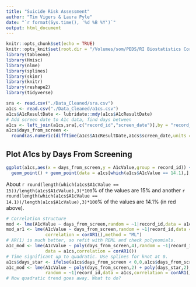 ```yaml
---
title: "Suicide Risk Assessment"
author: "Tim Vigers & Laura Pyle"
date: "`r format(Sys.time(), '%d %B %Y')`"
output: html_document
---
```


```r
knitr::opts_chunk$set(echo = TRUE)
knitr::opts_knit$set(root.dir = "/Volumes/som/PEDS/RI Biostatistics Core/Shared/Shared Projects/Laura/BDC/Projects/Shideh Majidi/Depression")
library(tableone)
library(Hmisc)
library(nlme)
library(splines)
library(skimr)
library(knitr)
library(reshape2)
library(tidyverse)
```

```r
sra <- read.csv("./Data_Cleaned/sra.csv")
a1cs <- read.csv("./Data_Cleaned/a1cs.csv")
a1cs$A1cResultDate <- lubridate::mdy(a1cs$A1cResultDate)
# Add screen date to A1c data, find days between
a1cs <- left_join(a1cs,sra[,c("record_id","screen_date")],by = "record_id")
a1cs$days_from_screen <- 
  round(as.numeric(difftime(a1cs$A1cResultDate,a1cs$screen_date,units = "days")))
```

## Plot A1cs by Days From Screening

```r
ggplot(a1cs,aes(x = days_from_screen,y = A1cValue,group = record_id)) + theme_bw() +
  geom_point() + geom_point(data = a1cs[which(a1cs$A1cValue == 14.1),],color = "red")
```

About `r round(length(which(a1cs$A1cValue == 15))/length(a1cs$A1cValue),3)*100`% of the values are 15% and another `r round(length(which(a1cs$A1cValue == 14.1))/length(a1cs$A1cValue),3)*100`% of the values are 14.1% (in red above).

```r
# Correlation structure
mod <- lme(A1cValue ~ days_from_screen,random = ~1|record_id,data = a1cs,method = "ML")
mod_ar1 <- lme(A1cValue ~ days_from_screen,random = ~1|record_id,data = a1cs,
               correlation = corAR1(),method = "ML")
# AR(1) is much better, so refit with REML and check polynomials. 
a1c_mod <- lme(A1cValue ~ poly(days_from_screen,4),random = ~1|record_id,
               data = a1cs,correlation = corAR1())
# Time significant up to quadratic. Use splines for knot at 0.
a1cs$days_star <- ifelse(a1cs$days_from_screen < 0,0,a1cs$days_from_screen)
a1c_mod <- lme(A1cValue ~ poly(days_from_screen,2) + poly(days_star,2),
               random = ~1|record_id,data = a1cs,correlation = corAR1())
# Now quadratic trend goes away. What to do?
```